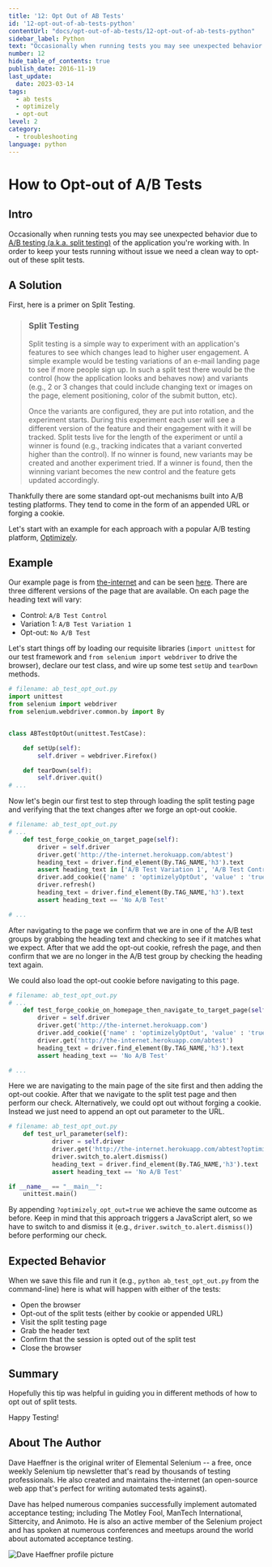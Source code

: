 ```yaml
---
title: '12: Opt Out of AB Tests'
id: '12-opt-out-of-ab-tests-python'
contentUrl: "docs/opt-out-of-ab-tests/12-opt-out-of-ab-tests-python"
sidebar_label: Python
text: "Occasionally when running tests you may see unexpected behavior due to A/B testing of the application you're working with. In order to keep your tests running without issue we need a clean way to opt-out of these split tests."
number: 12
hide_table_of_contents: true
publish_date: 2016-11-19
last_update:
  date: 2023-03-14
tags:
  - ab tests
  - optimizely
  - opt-out
level: 2
category:
  - troubleshooting
language: python
---
```


# How to Opt-out of A/B Tests

## Intro

Occasionally when running tests you may see unexpected behavior due to [A/B testing (a.k.a. split testing)](http://en.wikipedia.org/wiki/A/B_testing) of the application you're working with. In order to keep your tests running without issue we need a clean way to opt-out of these split tests.

## A Solution

First, here is a primer on Split Testing.
>### Split Testing
>Split testing is a simple way to experiment with an application's features to see which changes lead to higher user engagement. A simple example would be testing variations of an e-mail landing page to see if more people sign up. In such a split test there would be the control (how the application looks and behaves now) and variants (e.g., 2 or 3 changes that could include changing text or images on the page, element positioning, color of the submit button, etc).
>
>Once the variants are configured, they are put into rotation, and the experiment starts. During this experiment each user will see a different version of the feature and their engagement with it will be tracked. Split tests live for the length of the experiment or until a winner is found (e.g., tracking indicates that a variant converted higher than the control). If no winner is found, new variants may be created and another experiment tried. If a winner is found, then the winning variant becomes the new control and the feature gets updated accordingly.


Thankfully there are some standard opt-out mechanisms built into A/B testing platforms. They tend to come in the form of an appended URL or forging a cookie.

Let's start with an example for each approach with a popular A/B testing platform, [Optimizely](https://www.optimizely.com/).

## Example

Our example page is from [the-internet](http://github.com/tourdedave/the-internet) and can be seen [here](http://the-internet.herokuapp.com/abtest). There are three different versions of the page that are available. On each page the heading text will vary:

+ Control: `A/B Test Control`
+ Variation 1: `A/B Test Variation 1`
+ Opt-out: `No A/B Test`

Let's start things off by loading our requisite libraries (`import unittest` for our test framework and `from selenium import webdriver` to drive the browser), declare our test class, and wire up some test `setUp` and `tearDown` methods.

```python
# filename: ab_test_opt_out.py
import unittest
from selenium import webdriver
from selenium.webdriver.common.by import By


class ABTestOptOut(unittest.TestCase):

    def setUp(self):
        self.driver = webdriver.Firefox()

    def tearDown(self):
        self.driver.quit()
# ...
```

Now let's begin our first test to step through loading the split testing page and verifying that the text changes after we forge an opt-out cookie.

```python
# filename: ab_test_opt_out.py
# ...
    def test_forge_cookie_on_target_page(self):
        driver = self.driver
        driver.get('http://the-internet.herokuapp.com/abtest')
        heading_text = driver.find_element(By.TAG_NAME,'h3').text
        assert heading_text in ['A/B Test Variation 1', 'A/B Test Control']
        driver.add_cookie({'name' : 'optimizelyOptOut', 'value' : 'true'})
        driver.refresh()
        heading_text = driver.find_element(By.TAG_NAME,'h3').text
        assert heading_text == 'No A/B Test'

# ...
```

After navigating to the page we confirm that we are in one of the A/B test groups by grabbing the heading text and checking to see if it matches what we expect. After that we add the opt-out cookie, refresh the page, and then confirm that we are no longer in the A/B test group by checking the heading text again.

We could also load the opt-out cookie before navigating to this page.

```python
# filename: ab_test_opt_out.py
# ...
    def test_forge_cookie_on_homepage_then_navigate_to_target_page(self):
        driver = self.driver
        driver.get('http://the-internet.herokuapp.com')
        driver.add_cookie({'name' : 'optimizelyOptOut', 'value' : 'true'})
        driver.get('http://the-internet.herokuapp.com/abtest')
        heading_text = driver.find_element(By.TAG_NAME,'h3').text
        assert heading_text == 'No A/B Test'

# ...
```

Here we are navigating to the main page of the site first and then adding the opt-out cookie. After that we navigate to the split test page and then perform our check. Alternatively, we could opt out without forging a cookie. Instead we just need to append an opt out parameter to the URL.

```python
# filename: ab_test_opt_out.py
    def test_url_parameter(self):
            driver = self.driver
            driver.get('http://the-internet.herokuapp.com/abtest?optimizely_opt_out=true')
            driver.switch_to.alert.dismiss()
            heading_text = driver.find_element(By.TAG_NAME,'h3').text
            assert heading_text == 'No A/B Test'

if __name__ == "__main__":
    unittest.main()
```

By appending `?optimizely_opt_out=true` we achieve the same outcome as before. Keep in mind that this approach triggers a JavaScript alert, so we have to switch to and dismiss it (e.g., `driver.switch_to.alert.dismiss()`) before performing our check.

## Expected Behavior

When we save this file and run it (e.g., `python ab_test_opt_out.py` from the command-line) here is what will happen with either of the tests:

+ Open the browser
+ Opt-out of the split tests (either by cookie or appended URL)
+ Visit the split testing page
+ Grab the header text
+ Confirm that the session is opted out of the split test
+ Close the browser

## Summary

Hopefully this tip was helpful in guiding you in different methods of how to opt out of split tests.

Happy Testing!

## About The Author

Dave Haeffner is the original writer of Elemental Selenium -- a free, once weekly Selenium tip newsletter that's read by thousands of testing professionals. He also created and maintains the-internet (an open-source web app that's perfect for writing automated tests against).

Dave has helped numerous companies successfully implement automated acceptance testing; including The Motley Fool, ManTech International, Sittercity, and Animoto. He is also an active member of the Selenium project and has spoken at numerous conferences and meetups around the world about automated acceptance testing.

![Dave Haeffner profile picture](/img/authors/dave-haeffner.jpeg#author-img 'a title')

